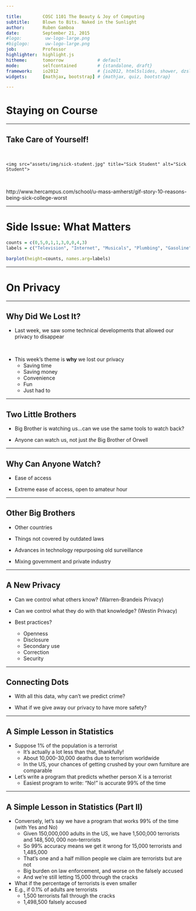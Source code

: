 ```yaml
---

title:        COSC 1101 The Beauty & Joy of Computing
subtitle:     Blown to Bits. Naked in the Sunlight
author:       Ruben Gamboa
date:         September 21, 2015
#logo:         uw-logo-large.png
#biglogo:      uw-logo-large.png
job:          Professor
highlighter:  highlight.js
hitheme:      tomorrow             # default
mode:         selfcontained        # {standalone, draft}
framework:    io2012               # {io2012, html5slides, shower, dzslides, revealjs, ...}
widgets:      [mathjax, bootstrap] # {mathjax, quiz, bootstrap}

---
```


<style>
slide.title-slide {
     background-color: #EDE0CF; /* CBE7A5; #EDE0CF; ; #CA9F9D*/
     background-image: url(assets/img/uw-logo-large.png);
     background-repeat: no-repeat;
     background-position: center top;
   }
slide:not(.title-slide) {
    background-image: url(assets/img/uw-logo-small.png);
    background-repeat: no-repeat;
    background-position: right bottom;
    background-size: 24px;
}
</style>

# Staying on Course


---

## Take Care of Yourself!

<br>

<div class="centered">
    <img src="assets/img/sick-student.jpg" title="Sick Student" alt="Sick Student">
</div>

<br>

http://www.hercampus.com/school/u-mass-amherst/gif-story-10-reasons-being-sick-college-worst

---

# Side Issue: What Matters

```r

counts = c(0,5,0,1,1,3,0,0,4,3)
labels = c("Television", "Internet", "Musicals", "Plumbing", "Gasoline", "Medicine", "NFL", "Games", "Art", "Outdoors")

barplot(height=counts, names.arg=labels)

```

---

# On Privacy

---

## Why Did We Lost It?

* Last week, we saw some technical developments that allowed our privacy to disappear

<br>

* This week's theme is **why** we lost our privacy
  * Saving time
  * Saving money
  * Convenience
  * Fun
  * Just had to

---

## Two Little Brothers

* Big Brother is watching us...can we use the same tools to watch back?

* Anyone can watch us, not just *the* Big Brother of Orwell

---

## Why Can Anyone Watch?

* Ease of access

* Extreme ease of access, open to amateur hour

---

## Other Big Brothers

* Other countries

* Things not covered by outdated laws

* Advances in technology repurposing old surveillance

* Mixing government and private industry

---

## A New Privacy

* Can we control what others know? (Warren-Brandeis Privacy)

* Can we control what they do with that knowledge? (Westin Privacy)

* Best practices?
  * Openness
  * Disclosure
  * Secondary use
  * Correction
  * Security

---

## Connecting Dots

* With all this data, why can't we predict crime?

* What if we give away our privacy to have more safety?

---

## A Simple Lesson in Statistics

* Suppose 1% of the population is a terrorist
  * It's actually a lot less than that, thankfully!
  * About 10,000-30,000 deaths due to terrorism worldwide
  * In the US, your chances of getting crushed by your own furniture are comparable

* Let's write a program that predicts whether person X is a terrorist
  * Easiest program to write: "No!" is accurate 99% of the time

---

## A Simple Lesson in Statistics (Part II)

* Conversely, let's say we have a program that works 99% of the time (with Yes and No)
  * Given 150,000,000 adults in the US, we have 1,500,000 terrorists and $148,500,000$ non-terrorists
  * So 99% accuracy means we get it wrong for 15,000 terrorists and 1,485,000
  * That's one and a half million people we claim are terrorists but are not
  * Big burden on law enforcement, and worse on the falsely accused
  * And we're still letting 15,000 through the cracks

* What if the percentage of terrorists is even smaller
* E.g., if 0.1% of adults are terrorists
  * 1,500 terrorists fall through the cracks
  * 1,498,500 falsely accused

